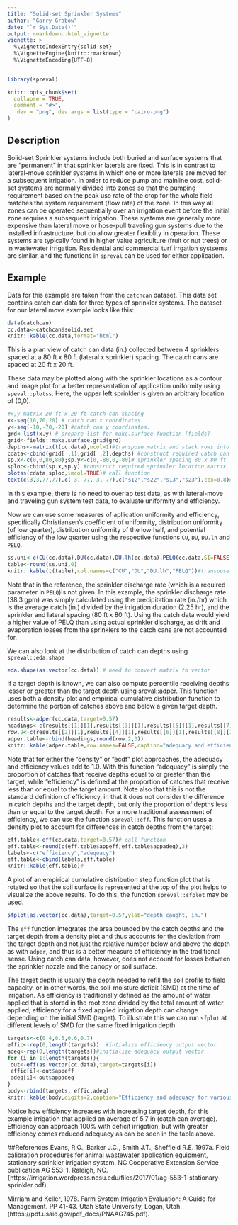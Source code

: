 ```yaml
---
title: "Solid-set Sprinkler Systems"
author: "Garry Grabow"
date: "`r Sys.Date()`"
output: rmarkdown::html_vignette
vignette: >
  %\VignetteIndexEntry{solid-set}
  %\VignetteEngine{knitr::rmarkdown}
  %\VignetteEncoding{UTF-8}
---
```

```r
library(spreval)
```

```r
knitr::opts_chunk$set(
  collapse = TRUE,
  comment = "#>",
   dev = "png", dev.args = list(type = "cairo-png")
)
```
## Description
Solid-set Sprinkler systems include both buried and surface systems that are "permanent" in that sprinkler laterals are fixed.  This is in contrast to lateral-move sprinkler systems in which one or more laterals are moved for a subsequent irrigation.  In order to reduce pump and mainline cost, solid-set systems are normally divided into zones so that the pumping requirement based on the peak use rate of the crop for the whole field matches the system requirement (flow rate) of the zone.  In this way all zones can be operated sequentially over an irrigation event before the initial zone requires a subsequent irrigation.  These systems are generally more expensive than lateral move or hose-pull traveling gun systems due to the installed infrastructure, but do allow greater flexiblity in operation.   These systems are typically found in higher value agriculture (fruit or nut trees) or in wastewater irrigation.  Residential and commercial turf irrgation systsems are similar, and the functions in `spreval` can be used for either application.

## Example
Data for this example are taken from the `catchcan` dataset.  This data set contains catch can data for three types of sprinkler systems.  The dataset for our lateral move example looks like this:
```r
data(catchcan)
cc.data<-catchcan$solid.set
knitr::kable(cc.data,format="html")
```
This is a plan view of catch can data (in.) collected between 4 sprinklers spaced at a 80 ft x 80 ft (lateral x sprinkler) spacing. The catch cans are spaced at 20 ft x 20 ft.

These data may be plotted along with the sprinkler locations as a contour and image plot for a better representation of application uniformity using `speval::plotss`.  Here, the upper left sprinkler is given an arbitrary location of (0,0).

```r
#x,y matrix 20 ft x 20 ft catch can spacing
x<-seq(10,70,20) # catch can x coordinates. 
y<-seq(-10,-70,-20) #catch can y coordinates. 
grd<-list(x,y) # prepare list for make.surface function [fields]
grid<-fields::make.surface.grid(grd)
depths<-matrix(t(cc.data),ncol=1)#transpose matrix and stack rows into 1 column
cdata<-cbind(grid[ ,1],grid[ ,2],depths) #construct required catch can data matrix (x,y, depth)
sp.x<-c(0,0,80,80);sp.y<-c(0,-80,0,-80)# sprinkler spacing 80 x 80 ft
sploc<-cbind(sp.x,sp.y) #construct required sprinkler location matrix
plotss(cdata,sploc,imcol=TRUE)# call function
text(c(3,3,77,77),c(-3,-77,-3,-77),c("s12","s22","s13","s23"),cex=0.8)# label sprinklers as in reference
```

In this example, there is no need to overlap test data, as with lateral-move and traveling gun system test data, to evaluate uniformity and efficiency.

Now we can use some measures of apllication uniformity and efficiency, specifically Christiansen's coefficient of uniformity, distribution uniformity (of low quarter), distribution uniformity of the low half, and potential efficiency of the low quarter using the respective functions `CU`, `DU`, `DU.lh` and `PELQ`.
```r
ss.uni<-c(CU(cc.data),DU(cc.data),DU.lh(cc.data),PELQ(cc.data,SI=FALSE,rate=38.3,ss=80,sl=80,dur=2.25))# use U.S. cust. units
table<-round(ss.uni,0)
knitr::kable(t(table),col.names=c("CU","DU","DU.lh","PELQ"))#transpose array (table) for display

```

Note that in the reference, the sprinkler discharge rate (which is a required parameter in `PELQ`)is not given. In this example, the sprinkler discharge rate (38.3 gpm) was simply calculated using the precipitation rate (in./hr) which is the average catch (in.) divided by the irrigation duration (2.25 hr), and the sprinkler and lateral spacing (80 ft x 80 ft). Using the catch data would yield a higher value of PELQ than using actual sprinkler discharge, as drift and evaporation losses from the sprinklers to the catch cans are not accounted for.

We can also look at the distribution of catch can depths using `spreval::eda.shape`

```r
eda.shape(as.vector(cc.data)) # need to convert matrix to vector
```

If a target depth is known, we can also compute percentile receiving depths lesser or greater than the target depth using sreval::adper.  This function uses both a density plot and empirical cumulative distribution function to determine the portion of catches above and below a given target depth.

```r
results<-adper(cc.data,target=0.57)
headings<-c(results[[1]][1],results[[3]][1],results[[5]][1],results[[7]][1])#extract label elements
row.2<-c(results[[2]][1],results[[4]][1],results[[6]][1],results[[8]][1]) #extract value elements
adper.table<-rbind(headings,round(row.2,3))
knitr::kable(adper.table,row.names=FALSE,caption="adequacy and efficiency using density and cumulative distributions")
```

Note that for either the "density" or "ecdf" plot approaches, the adequacy and efficiency values add to 1.0.  With this function "adequacy" is simply the proportion of catches that receive depths equal to or greater than the target, while "efficiency" is defined at the proportion of catches that receive less than or equal to the target amount.  Note also that this is not the standard definition of efficiency, in that it does not consider the difference in catch depths and the target depth, but only the proportion of depths less than or equal to the target depth.  For a more traditional assessment of efficiency, we can use the function `spreval::eff`.  This function uses a density plot to account for differences in catch depths from the target:

```r
eff.table<-eff(cc.data,target=0.57)# call function
eff.table<-round(c(eff.table$appeff,eff.table$appadeq),3)
labels<-c("efficiency","adequacy")
eff.table<-cbind(labels,eff.table)
knitr::kable(eff.table)#
```

A plot of an empirical cumulative distribution step function plot that is rotated so that the soil surface is represented at the top of the plot helps to visualize the above results. To do this, the function `spreval::sfplot` may be used.

```r
sfplot(as.vector(cc.data),target=0.57,ylab="depth caught, in.")
```

The `eff` function integrates the area bounded by the catch depths and the target depth from a density plot and thus accounts for the deviation from the target depth and not just the relative number below and above the depth as with `adper`, and thus is a better measure of efficiency in the traditional sense. Using catch can data, however, does not account for losses between the sprinkler nozzle and the canopy or soil surface.

The target depth is usually the depth needed to refill the soil profile to field capacity, or in other words, the soil-moisture deficit (SMD) at the time of irrigation.  As efficiency is traditionally defined as the amount of water applied that is stored in the root zone divided by the total amount of water applied, efficiency for a fixed applied irrigation depth can change depending on the initial SMD (target). To illustrate this we can run `sfplot` at different levels of SMD for the same fixed irrigation depth.

```r
targets<-c(0.4,0.5,0.6,0.7)
effic<-rep(0,length(targets))  #intialize efficiency output vector
adeq<-rep(0,length(targets))#initialize adequacy output vector
for (i in 1:length(targets)){
 out<-eff(as.vector(cc.data),target=targets[i])
 effic[i]<-out$appeff
 adeq[i]<-out$appadeq
}
body<-rbind(targets, effic,adeq)
knitr::kable(body,digits=2,caption="Efficiency and adequacy for various target depths, using example catch can data")#

```

Notice how efficiency increases with increasing target depth, for this example irrigation that applied an average of 5.7 in (catch can average). Efficiency can approach 100% with deficit irrigation, but with greater efficiency comes reduced adequacy as can be seen in the table above.  

##References
Evans, R.O., Barker J.C., Smith J.T., Sheffield R.E. 1997a.  Field calibration procedures for animal wastewater application equipment, stationary sprinkler irrigation system. NC Cooperative Extension Service publication AG 553-1.  Raleigh, NC.
{https://irrigation.wordpress.ncsu.edu/files/2017/01/ag-553-1-stationary-sprinkler.pdf).

Mirriam and Keller, 1978. Farm System Irrigation Evaluation: A Guide for Management.  PP 41-43.
Utah State University, Logan, Utah. (https://pdf.usaid.gov/pdf_docs/PNAAG745.pdf).
